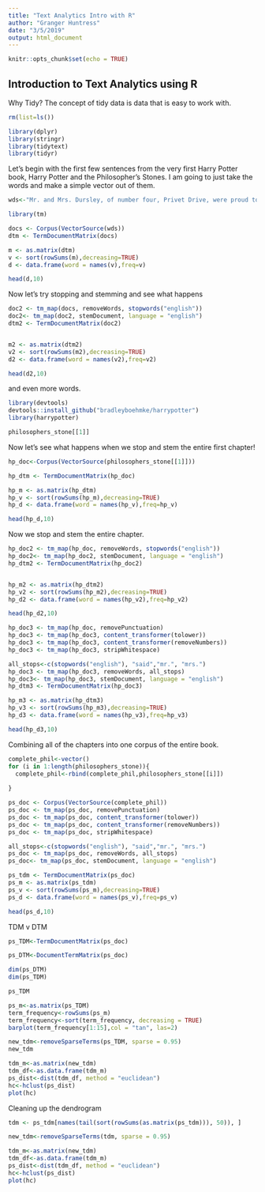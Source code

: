 ```yaml
---
title: "Text Analytics Intro with R"
author: "Granger Huntress"
date: "3/5/2019"
output: html_document
---
```


```r
knitr::opts_chunk$set(echo = TRUE)
```

## Introduction to Text Analytics using R

Why Tidy?
The concept of tidy data is data that is easy to work with.

```r

rm(list=ls())

library(dplyr)
library(stringr)
library(tidytext)
library(tidyr)

```

Let's begin with the first few sentences from the very first Harry Potter book, Harry Potter and the Philosopher's Stones. I am going to just take the words and make a simple vector out of them.

```r

wds<-"Mr. and Mrs. Dursley, of number four, Privet Drive, were proud to say that they were perfectly normal, thank you very much. They were the last people you'd expect to be involved in anything strange or mysterious, because they just didn't hold with such nonsense. Mr. Dursley was the director of a firm called Grunnings, which made drills. He was a big, beefy man with hardly any neck, although he did have a very large mustache. Mrs. Dursley was thin and blonde and had nearly twice the usual amount of neck, which came in very useful as she spent so much of her time craning over garden fences, spying on the neighbors."

library(tm)

docs <- Corpus(VectorSource(wds))
dtm <- TermDocumentMatrix(docs)

m <- as.matrix(dtm)
v <- sort(rowSums(m),decreasing=TRUE)
d <- data.frame(word = names(v),freq=v)

head(d,10)

```

Now let's try stopping and stemming and see what happens

```r

doc2 <- tm_map(docs, removeWords, stopwords("english"))
doc2<- tm_map(doc2, stemDocument, language = "english")
dtm2 <- TermDocumentMatrix(doc2)


m2 <- as.matrix(dtm2)
v2 <- sort(rowSums(m2),decreasing=TRUE)
d2 <- data.frame(word = names(v2),freq=v2)

head(d2,10)

```

and even more words.


```r

library(devtools)
devtools::install_github("bradleyboehmke/harrypotter")
library(harrypotter)

philosophers_stone[[1]]

```

Now let's see what happens when we stop and stem the entire first chapter!

```r

hp_doc<-Corpus(VectorSource(philosophers_stone[[1]]))

hp_dtm <- TermDocumentMatrix(hp_doc)

hp_m <- as.matrix(hp_dtm)
hp_v <- sort(rowSums(hp_m),decreasing=TRUE)
hp_d <- data.frame(word = names(hp_v),freq=hp_v)

head(hp_d,10)

```

Now we stop and stem the entire chapter.

```r

hp_doc2 <- tm_map(hp_doc, removeWords, stopwords("english"))
hp_doc2<- tm_map(hp_doc2, stemDocument, language = "english")
hp_dtm2 <- TermDocumentMatrix(hp_doc2)


hp_m2 <- as.matrix(hp_dtm2)
hp_v2 <- sort(rowSums(hp_m2),decreasing=TRUE)
hp_d2 <- data.frame(word = names(hp_v2),freq=hp_v2)

head(hp_d2,10)

```


```r


hp_doc3 <- tm_map(hp_doc, removePunctuation)
hp_doc3 <- tm_map(hp_doc3, content_transformer(tolower))
hp_doc3 <- tm_map(hp_doc3, content_transformer(removeNumbers))
hp_doc3 <- tm_map(hp_doc3, stripWhitespace)

```

```r

all_stops<-c(stopwords("english"), "said","mr.", "mrs.")
hp_doc3 <- tm_map(hp_doc3, removeWords, all_stops)
hp_doc3<- tm_map(hp_doc3, stemDocument, language = "english")
hp_dtm3 <- TermDocumentMatrix(hp_doc3)

```

```r

hp_m3 <- as.matrix(hp_dtm3)
hp_v3 <- sort(rowSums(hp_m3),decreasing=TRUE)
hp_d3 <- data.frame(word = names(hp_v3),freq=hp_v3)

head(hp_d3,10)


```

Combining all of the chapters into one corpus of the entire book.

```r

complete_phil<-vector()
for (i in 1:length(philosophers_stone)){
  complete_phil<-rbind(complete_phil,philosophers_stone[[i]])
  
}

```

```r

ps_doc <- Corpus(VectorSource(complete_phil))
ps_doc <- tm_map(ps_doc, removePunctuation)
ps_doc <- tm_map(ps_doc, content_transformer(tolower))
ps_doc <- tm_map(ps_doc, content_transformer(removeNumbers))
ps_doc <- tm_map(ps_doc, stripWhitespace)

all_stops<-c(stopwords("english"), "said","mr.", "mrs.")
ps_doc <- tm_map(ps_doc, removeWords, all_stops)
ps_doc<- tm_map(ps_doc, stemDocument, language = "english")

ps_tdm <- TermDocumentMatrix(ps_doc)
ps_m <- as.matrix(ps_tdm)
ps_v <- sort(rowSums(ps_m),decreasing=TRUE)
ps_d <- data.frame(word = names(ps_v),freq=ps_v)

head(ps_d,10)

```

TDM v DTM

```r

ps_TDM<-TermDocumentMatrix(ps_doc)

ps_DTM<-DocumentTermMatrix(ps_doc)

dim(ps_DTM)
dim(ps_TDM)

```

```r

ps_TDM

```


```r

ps_m<-as.matrix(ps_TDM)
term_frequency<-rowSums(ps_m)
term_frequency<-sort(term_frequency, decreasing = TRUE)
barplot(term_frequency[1:15],col = "tan", las=2)

```



```r

new_tdm<-removeSparseTerms(ps_TDM, sparse = 0.95)
new_tdm

```


```r


tdm_m<-as.matrix(new_tdm)
tdm_df<-as.data.frame(tdm_m)
ps_dist<-dist(tdm_df, method = "euclidean")
hc<-hclust(ps_dist)
plot(hc)

```

Cleaning up the dendrogram
```r

tdm <- ps_tdm[names(tail(sort(rowSums(as.matrix(ps_tdm))), 50)), ]

new_tdm<-removeSparseTerms(tdm, sparse = 0.95)


```


```r

tdm_m<-as.matrix(new_tdm)
tdm_df<-as.data.frame(tdm_m)
ps_dist<-dist(tdm_df, method = "euclidean")
hc<-hclust(ps_dist)
plot(hc)

```
